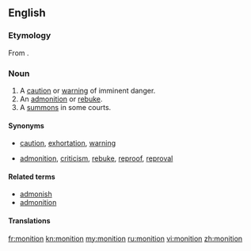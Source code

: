 ==English==
{{was wotd|2011|November|26}}
===Etymology===
From {{term|monitio|monitiō|warning, admonition|lang=la}}.

===Noun===
{{en-noun}}

# A [[caution]] or [[warning]] of imminent danger.
# An [[admonition]] or [[rebuke]].
# A [[summons]] in some courts.

====Synonyms====
* {{sense|caution or warning}} [[caution]], [[exhortation]], [[warning]]
* {{sense|admonition or rebuke}} [[admonition]], [[criticism]], [[rebuke]], [[reproof]], [[reproval]]

====Related terms====
* [[admonish]]
* [[admonition]]

====Translations====
{{trans-top|caution or warning or imminent danger}}
{{trans-mid}}
{{trans-bottom}}

{{trans-top|admonition or rebuke}}
{{trans-mid}}
{{trans-bottom}}

{{trans-top|summons in some courts}}
{{trans-mid}}
{{trans-bottom}}

[[fr:monition]]
[[kn:monition]]
[[my:monition]]
[[ru:monition]]
[[vi:monition]]
[[zh:monition]]